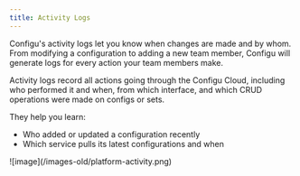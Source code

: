 ```yaml
---
title: Activity Logs
---
```


Configu's activity logs let you know when changes are made and by whom.
From modifying a configuration to adding a new team member, Configu will generate logs for every action your team members make.

Activity logs record all actions going through the Configu Cloud, including who performed it and when, from which interface, and which CRUD operations were made on configs or sets.

They help you learn:

- Who added or updated a configuration recently
- Which service pulls its latest configurations and when

<Frame>![image](/images-old/platform-activity.png)</Frame>
